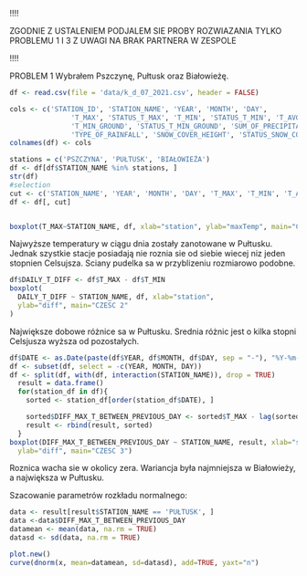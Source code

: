 
!!!!

ZGODNIE Z USTALENIEM PODJALEM SIE PROBY ROZWIAZANIA TYLKO PROBLEMU 1 I 3 Z UWAGI NA BRAK PARTNERA W ZESPOLE

!!!!


PROBLEM 1
Wybrałem Pszczynę, Pułtusk oraz Białowieżę.

```r

df <- read.csv(file = 'data/k_d_07_2021.csv', header = FALSE)

cols <- c('STATION_ID', 'STATION_NAME', 'YEAR', 'MONTH', 'DAY',
               'T_MAX', 'STATUS_T_MAX', 'T_MIN', 'STATUS_T_MIN', 'T_AVG', 'STATUS_T_AVG',
               'T_MIN_GROUND', 'STATUS_T_MIN_GROUND', 'SUM_OF_PRECIPITATION', 'STATUS_SUM_OF_PRECIPITATION',
               'TYPE_OF_RAINFALL', 'SNOW_COVER_HEIGHT', 'STATUS_SNOW_COVER_HEIGHT')
colnames(df) <- cols

stations = c('PSZCZYNA', 'PUŁTUSK', 'BIAŁOWIEŻA')
df <- df[df$STATION_NAME %in% stations, ]
str(df)
#selection
cut <- c('STATION_NAME', 'YEAR', 'MONTH', 'DAY', 'T_MAX', 'T_MIN', 'T_AVG')
df <- df[, cut]


boxplot(T_MAX~STATION_NAME, df, xlab="station", ylab="maxTemp", main="CZESC 1")
```

Najwyższe temperatury w ciągu dnia zostały zanotowane w Pułtusku. Jednak szystkie stacje posiadają nie roznia sie od siebie wiecej niz jeden stopnien Celsujsza.
Sciany pudelka sa w przyblizeniu rozmiarowo podobne.

```r
df$DAILY_T_DIFF <- df$T_MAX - df$T_MIN
boxplot(
  DAILY_T_DIFF ~ STATION_NAME, df, xlab="station",
  ylab="diff", main="CZESC 2"
)
```

Największe dobowe różnice sa w Pułtusku. Srednia różnic jest o kilka stopni Celsjusza wyższa od pozostałych.

```r

df$DATE <- as.Date(paste(df$YEAR, df$MONTH, df$DAY, sep = "-"), "%Y-%m-%d")
df <- subset(df, select = -c(YEAR, MONTH, DAY))
df <- split(df, with(df, interaction(STATION_NAME)), drop = TRUE)
  result = data.frame()
  for(station_df in df){
    sorted <- station_df[order(station_df$DATE), ]

    sorted$DIFF_MAX_T_BETWEEN_PREVIOUS_DAY <- sorted$T_MAX - lag(sorted$T_MAX)
    result <- rbind(result, sorted)
  }
boxplot(DIFF_MAX_T_BETWEEN_PREVIOUS_DAY ~ STATION_NAME, result, xlab="station",
  ylab="diff", main="CZESC 3")
```

Roznica wacha sie w okolicy zera. Wariancja była najmniejsza w Białowieży, a największa w Pułtusku.

Szacowanie parametrów rozkładu normalnego:
```r
data <- result[result$STATION_NAME == 'PUŁTUSK', ]
data <-data$DIFF_MAX_T_BETWEEN_PREVIOUS_DAY
datamean <- mean(data, na.rm = TRUE)
datasd <- sd(data, na.rm = TRUE)

plot.new()
curve(dnorm(x, mean=datamean, sd=datasd), add=TRUE, yaxt="n")
```

